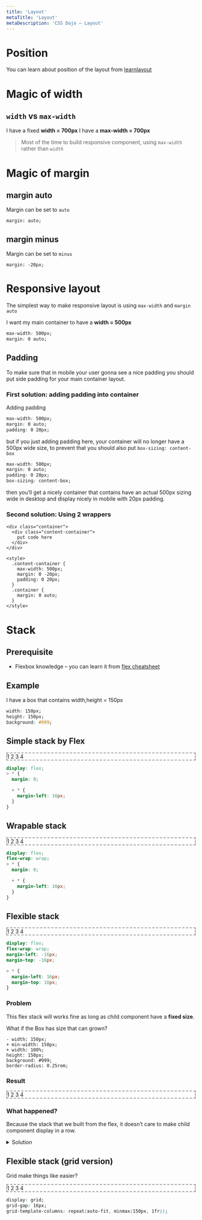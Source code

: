 ```yaml
---
title: 'Layout'
metaTitle: 'Layout'
metaDescription: 'CSS Dojo — Layout'
---
```


# Position

You can learn about position of the layout from [learnlayout](https://learnlayout.com/)

# Magic of width

## `width` vs `max-width`

<Card>
  <LayoutBox style="width: 700px; margin-bottom: 1rem;">
    I have a fixed <b>width = 700px</b>
  </LayoutBox>
  <LayoutBox style="max-width: 700px;">
    I have a <b>max-width = 700px</b>
  </LayoutBox>
</Card>

> Most of the time to build responsive component, using `max-width` rather than `width`

# Magic of margin

## margin auto

Margin can be set to `auto`

```
margin: auto;
```

## margin minus

Margin can be set to `minus`

```
margin: -20px;
```

# Responsive layout

The simplest way to make responsive layout is using `max-width` and `margin auto`

<Card>
  <LayoutBox style="max-width: 500px; margin: 0 auto;">
    I want my main container to have a <b>width = 500px</b>
  </LayoutBox>
</Card>

```css
max-width: 500px;
margin: 0 auto;
```

## Padding

To make sure that in mobile your user gonna see a nice padding you should put side padding for your main container layout.

### First solution: adding padding into container

Adding padding

```css
max-width: 500px;
margin: 0 auto;
padding: 0 20px;
```

but if you just adding padding here, your container will no longer have a 500px wide size, to prevent that you should also put `box-sizing: content-box`

```css
max-width: 500px;
margin: 0 auto;
padding: 0 20px;
box-sizing: content-box;
```

then you’ll get a nicely container that contains have an actual 500px sizing wide in desktop and display nicely in mobile with 20px padding.

### Second solution: Using 2 wrappers

```
<div class="container">
  <div class="content-container">
    put code here
  </div>
</div>

<style>
  .content-container {
    max-width: 500px;
    margin: 0 -20px;
    padding: 0 20px;
  }
  .container {
    margin: 0 auto;
  }
</style>
```

# Stack

## Prerequisite

- Flexbox knowledge – you can learn it from [flex cheatsheet](https://yoksel.github.io/flex-cheatsheet/)

## Example

I have a box that contains width,height = 150px

<Card>
  <BoxTemplate />
</Card>

```css
width: 150px;
height: 150px;
background: #999;
```

## Simple stack by Flex

<Card>
  <div style="border: 2px dashed #999;">
    <SimpleStack>
      <BoxTemplate>1</BoxTemplate>
      <BoxTemplate>2</BoxTemplate>
      <BoxTemplate>3</BoxTemplate>
      <BoxTemplate>4</BoxTemplate>
    </SimpleStack>
  </div>
</Card>

```scss
display: flex;
> * {
  margin: 0;

  + * {
    margin-left: 16px;
  }
}
```

## Wrapable stack

<Card>
  <div style="border: 2px dashed #999;">
    <WrapableStack>
      <BoxTemplate>1</BoxTemplate>
      <BoxTemplate>2</BoxTemplate>
      <BoxTemplate>3</BoxTemplate>
      <BoxTemplate>4</BoxTemplate>
    </WrapableStack>
  </div>
</Card>

```scss
display: flex;
flex-wrap: wrap;
> * {
  margin: 0;

  + * {
    margin-left: 16px;
  }
}
```

## Flexible stack

<Card>
  <div style="border: 2px dashed #999;">
    <Stack>
      <BoxTemplate>1</BoxTemplate>
      <BoxTemplate>2</BoxTemplate>
      <BoxTemplate>3</BoxTemplate>
      <BoxTemplate>4</BoxTemplate>
    </Stack>
  </div>
</Card>

```scss
display: flex;
flex-wrap: wrap;
margin-left: -16px;
margin-top: -16px;

> * {
  margin-left: 16px;
  margin-top: 16px;
}
```

### Problem

This flex stack will works fine as long as child component have a **fixed size**.

What if the Box has size that can grown?

```
- width: 150px;
+ min-width: 150px;
+ width: 100%;
height: 150px;
background: #999;
border-radius: 0.25rem;
```

### Result

<Card>
  <div style="border: 2px dashed #999;">
    <Stack>
      <BoxAutoWideTemplate>1</BoxAutoWideTemplate>
      <BoxAutoWideTemplate>2</BoxAutoWideTemplate>
      <BoxAutoWideTemplate>3</BoxAutoWideTemplate>
      <BoxAutoWideTemplate>4</BoxAutoWideTemplate>
    </Stack>
  </div>
</Card>

### What happened?

Because the stack that we built from the flex, it doesn’t care to make child component display in a row.

<details>
  <summary>Solution</summary>
  Using Grid layout!
</details>

## Flexible stack (grid version)

Grid make things like easier?

<Card>
  <div style="border: 2px dashed #999;">
    <GridStack>
      <BoxAutoWideTemplate>1</BoxAutoWideTemplate>
      <BoxAutoWideTemplate>2</BoxAutoWideTemplate>
      <BoxAutoWideTemplate>3</BoxAutoWideTemplate>
      <BoxAutoWideTemplate>4</BoxAutoWideTemplate>
    </GridStack>
  </div>
</Card>

```css
display: grid;
grid-gap: 16px;
grid-template-columns: repeat(auto-fit, minmax(150px, 1fr));
```
